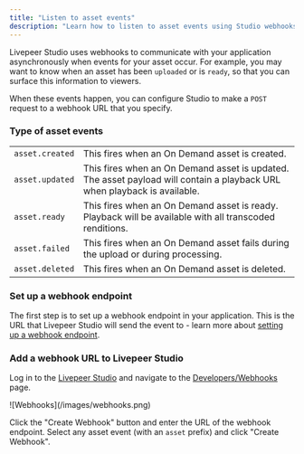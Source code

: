 ```yaml
---
title: "Listen to asset events"
description: "Learn how to listen to asset events using Studio webhooks."
---
```


Livepeer Studio uses webhooks to communicate with your application
asynchronously when events for your asset occur. For example, you may want to
know when an asset has been `uploaded` or is `ready`, so that you can surface
this information to viewers.

When these events happen, you can configure Studio to make a `POST` request to a
webhook URL that you specify.

### Type of asset events

|                 |                                                                                                                          |
| --------------- | ------------------------------------------------------------------------------------------------------------------------ |
| `asset.created` | This fires when an On Demand asset is created.                                                                           |
| `asset.updated` | This fires when an On Demand asset is updated. The asset payload will contain a playback URL when playback is available. |
| `asset.ready`   | This fires when an On Demand asset is ready. Playback will be available with all transcoded renditions.                  |
| `asset.failed`  | This fires when an On Demand asset fails during the upload or during processing.                                         |
| `asset.deleted` | This fires when an On Demand asset is deleted.                                                                           |

### Set up a webhook endpoint

The first step is to set up a webhook endpoint in your application. This is the
URL that Livepeer Studio will send the event to - learn more about
[setting up a webhook endpoint](/developers/guides/setup-and-listen-to-webhooks).

### Add a webhook URL to Livepeer Studio

Log in to the [Livepeer Studio](https://livepeer.studio/) and navigate to the
[Developers/Webhooks](https://livepeer.studio/dashboard/developers/webhooks)
page.

<Frame>![Webhooks](/images/webhooks.png)</Frame>

Click the "Create Webhook" button and enter the URL of the webhook endpoint. Select any
asset event (with an `asset` prefix) and click "Create Webhook".
